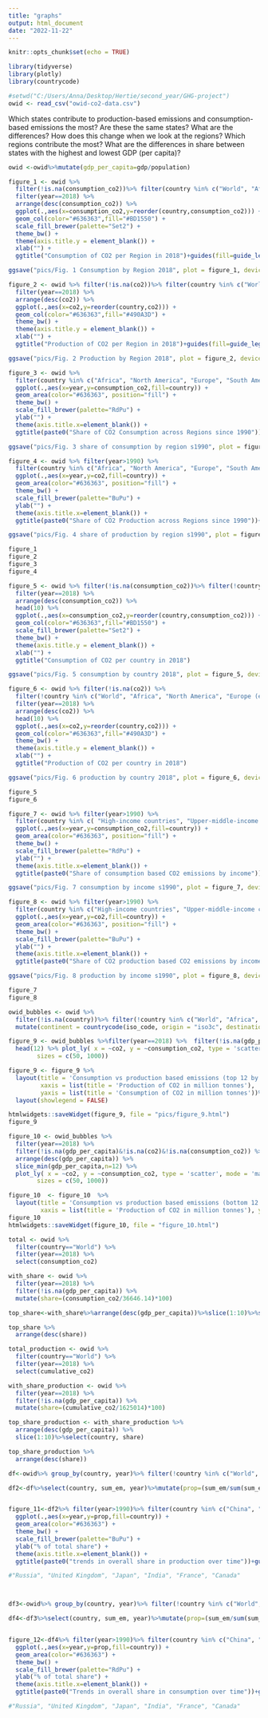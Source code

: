```yaml
---
title: "graphs"
output: html_document
date: "2022-11-22"
---
```


```r
knitr::opts_chunk$set(echo = TRUE)
```

```r
library(tidyverse)
library(plotly)
library(countrycode)
```

```r
#setwd("C:/Users/Anna/Desktop/Hertie/second_year/GHG-project")
owid <- read_csv("owid-co2-data.csv")
```

Which states contribute to production-based emissions and consumption-based emissions the most? Are these the same states? What are the differences?
How does this change when we look at the regions? Which regions contribute the most? 
What are the differences in share between states with the highest and lowest GDP (per capita)?

```r
owid <-owid%>%mutate(gdp_per_capita=gdp/population)
```

```r
figure_1 <- owid %>% 
  filter(!is.na(consumption_co2))%>% filter(country %in% c("World", "Africa", "North America", "Europe (excl. EU-28)", "South America", "Asia", "Australia", "Asia (excl. China & India)", "European Union (28)", "North America (excl. USA)", "Oceania"))%>%
  filter(year==2018) %>% 
  arrange(desc(consumption_co2)) %>% 
  ggplot(.,aes(x=consumption_co2,y=reorder(country,consumption_co2))) +
  geom_col(color="#636363",fill="#BD1550") +
  scale_fill_brewer(palette="Set2") +
  theme_bw() +
  theme(axis.title.y = element_blank()) +
  xlab("") +
  ggtitle("Consumption of CO2 per Region in 2018")+guides(fill=guide_legend(title=" "))

ggsave("pics/Fig. 1 Consumption by Region 2018", plot = figure_1, device = "png", width = 10, height = 8)
```

```r
figure_2 <- owid %>% filter(!is.na(co2))%>% filter(country %in% c("World", "Africa", "North America", "Europe (excl. EU-28)", "South America", "Asia", "Australia", "Asia (excl. China & India)", "European Union (28)", "North America (excl. USA)", "Oceania"))%>%
  filter(year==2018) %>% 
  arrange(desc(co2)) %>% 
  ggplot(.,aes(x=co2,y=reorder(country,co2))) +
  geom_col(color="#636363",fill="#490A3D") +
  theme_bw() +
  theme(axis.title.y = element_blank()) +
  xlab("") +
  ggtitle("Production of CO2 per Region in 2018")+guides(fill=guide_legend(title=" "))

ggsave("pics/Fig. 2 Production by Region 2018", plot = figure_2, device = "png", width = 10, height = 8)
```

```r
figure_3 <- owid %>% 
  filter(country %in% c("Africa", "North America", "Europe", "South America", "Asia", "Australia", "Asia (excl. China & India)", "North America (excl. USA)", "Oceania")) %>% 
  ggplot(.,aes(x=year,y=consumption_co2,fill=country)) +
  geom_area(color="#636363", position="fill") +
  theme_bw() +
  scale_fill_brewer(palette="RdPu") +
  ylab("") +
  theme(axis.title.x=element_blank()) +
  ggtitle(paste0("Share of CO2 Consumption across Regions since 1990"))+guides(fill=guide_legend(title=" "))

ggsave("pics/Fig. 3 share of consumption by region s1990", plot = figure_3, device = "png", width = 10, height = 8)
```

```r

figure_4 <- owid %>% filter(year>1990) %>%
  filter(country %in% c("Africa", "North America", "Europe", "South America", "Asia", "Australia", "Asia (excl. China & India)", "North America (excl. USA)", "Oceania")) %>% 
  ggplot(.,aes(x=year,y=co2,fill=country)) +
  geom_area(color="#636363", position="fill") +
  theme_bw() +
  scale_fill_brewer(palette="BuPu") +
  ylab("") +
  theme(axis.title.x=element_blank()) +
  ggtitle(paste0("Share of CO2 Production across Regions since 1990"))+guides(fill=guide_legend(title=" "))

ggsave("pics/Fig. 4 share of production by region s1990", plot = figure_4, device = "png", width = 10, height = 8)
```

```r
figure_1
figure_2
figure_3
figure_4

```


```r
figure_5 <- owid %>% filter(!is.na(consumption_co2))%>% filter(!country %in% c("World", "Africa", "North America", "Europe (excl. EU-28)", "South America", "Asia", "Australia", "Asia (excl. China & India)", "European Union (28)", "Europe","Europe (excl. EU-27)", "European Union (27)", "High-income countries", "Upper-middle-income countries", "Lower-middle-income countries", "North America (excl. USA)","Oceania", "International transport", "Kuwaiti Oil Fires"))%>%
  filter(year==2018) %>% 
  arrange(desc(consumption_co2)) %>% 
  head(10) %>% 
  ggplot(.,aes(x=consumption_co2,y=reorder(country,consumption_co2))) +
  geom_col(color="#636363",fill="#BD1550") +
  scale_fill_brewer(palette="Set2") +
  theme_bw() +
  theme(axis.title.y = element_blank()) +
  xlab("") +
  ggtitle("Consumption of CO2 per country in 2018")

ggsave("pics/Fig. 5 consumption by country 2018", plot = figure_5, device = "png", width = 10, height = 8)
```

```r
figure_6 <- owid %>% filter(!is.na(co2)) %>% 
  filter(!country %in% c("World", "Africa", "North America", "Europe (excl. EU-28)", "South America", "Asia", "Australia", "Asia (excl. China & India)", "European Union (28)", "Europe","Europe (excl. EU-27)", "European Union (27)", "High-income countries", "Upper-middle-income countries", "Lower-middle-income countries", "North America (excl. USA)",  "Oceania","International transport", "Kuwaiti Oil Fires")) %>%
  filter(year==2018) %>% 
  arrange(desc(co2)) %>% 
  head(10) %>% 
  ggplot(.,aes(x=co2,y=reorder(country,co2))) +
  geom_col(color="#636363",fill="#490A3D") +
  theme_bw() +
  theme(axis.title.y = element_blank()) +
  xlab("") +
  ggtitle("Production of CO2 per country in 2018")

ggsave("pics/Fig. 6 production by country 2018", plot = figure_6, device = "png", width = 10, height = 8)
```


```r
figure_5
figure_6

```

```r
figure_7 <- owid %>% filter(year>1990) %>%
  filter(country %in% c( "High-income countries", "Upper-middle-income countries", "Lower-middle-income countries", "Low-income countries")) %>% 
  ggplot(.,aes(x=year,y=consumption_co2,fill=country)) +
  geom_area(color="#636363", position="fill") +
  theme_bw() +
  scale_fill_brewer(palette="RdPu") +
  ylab("") +
  theme(axis.title.x=element_blank()) +
  ggtitle(paste0("Share of consumption based CO2 emissions by income"))+guides(fill=guide_legend(title=" "))

ggsave("pics/Fig. 7 consumption by income s1990", plot = figure_7, device = "png", width = 10, height = 8)

figure_8 <- owid %>% filter(year>1990) %>%
  filter(country %in% c("High-income countries", "Upper-middle-income countries", "Lower-middle-income countries", "Low-income countries")) %>% 
  ggplot(.,aes(x=year,y=co2,fill=country)) +
  geom_area(color="#636363", position="fill") +
  theme_bw() +
  scale_fill_brewer(palette="BuPu") +
  ylab("") +
  theme(axis.title.x=element_blank()) +
  ggtitle(paste0("Share of CO2 production based CO2 emissions by income"))+guides(fill=guide_legend(title=" "))

ggsave("pics/Fig. 8 production by income s1990", plot = figure_8, device = "png", width = 10, height = 8)
```

```r
figure_7
figure_8
```

```r
owid_bubbles <- owid %>%
  filter(!is.na(country))%>% filter(!country %in% c("World", "Africa", "North America", "Europe (excl. EU-28)", "South America", "Asia","Asia (excl. China & India)", "European Union (28)", "Europe","Europe (excl. EU-27)", "European Union (27)", "High-income countries", "Upper-middle-income countries", "Lower-middle-income countries", "North America (excl. USA)", "Oceania", "International transport", "Kuwaiti Oil Fires")) %>%
  mutate(continent = countrycode(iso_code, origin = "iso3c", destination = "continent"))

```

```r
figure_9 <- owid_bubbles %>%filter(year==2018) %>%  filter(!is.na(gdp_per_capita)&!is.na(co2)&!is.na(consumption_co2))%>%arrange(desc(gdp_per_capita)) %>% 
  head(12) %>% plot_ly( x = ~co2, y = ~consumption_co2, type = 'scatter', mode = 'markers', size = ~gdp_per_capita, color = ~country, colors = 'Paired',
        sizes = c(50, 1000))

figure_9 <- figure_9 %>%
  layout(title = 'Consumption vs production based emissions (top 12 by GDP per capita)',
         xaxis = list(title = 'Production of CO2 in million tonnes'), 
         yaxis = list(title = 'Consumption of CO2 in million tonnes'))%>%  
  layout(showlegend = FALSE)

htmlwidgets::saveWidget(figure_9, file = "pics/figure_9.html")
figure_9
```



```r
figure_10 <- owid_bubbles %>% 
  filter(year==2018) %>%
  filter(!is.na(gdp_per_capita)&!is.na(co2)&!is.na(consumption_co2)) %>%
  arrange(desc(gdp_per_capita)) %>% 
  slice_min(gdp_per_capita,n=12) %>% 
  plot_ly( x = ~co2, y = ~consumption_co2, type = 'scatter', mode = 'markers', size = ~gdp_per_capita, color = ~country, colors = 'Paired',
        sizes = c(50, 1000))

figure_10  <- figure_10  %>%
  layout(title = 'Consumption vs production based emissions (bottom 12 by GDP per capita)',
         xaxis = list(title = 'Production of CO2 in million tonnes'), yaxis = list(title = 'Consumption of CO2 in million tonnes'))
figure_10
htmlwidgets::saveWidget(figure_10, file = "figure_10.html")
```

```r

total <- owid %>%
  filter(country=="World") %>%
  filter(year==2018) %>%
  select(consumption_co2)

with_share <- owid %>%
  filter(year==2018) %>%
  filter(!is.na(gdp_per_capita)) %>%
  mutate(share=(consumption_co2/36646.14)*100)

top_share<-with_share%>%arrange(desc(gdp_per_capita))%>%slice(1:10)%>%select(country, share)

top_share %>%
  arrange(desc(share))
```


```r

total_production <- owid %>%
  filter(country=="World") %>%
  filter(year==2018) %>%
  select(cumulative_co2)

with_share_production <- owid %>%
  filter(year==2018) %>%
  filter(!is.na(gdp_per_capita)) %>%
  mutate(share=(cumulative_co2/1625014)*100)

top_share_production <- with_share_production %>%
  arrange(desc(gdp_per_capita)) %>%
  slice(1:10)%>%select(country, share)

top_share_production %>%
  arrange(desc(share))
```


```r

df<-owid%>% group_by(country, year)%>% filter(!country %in% c("World", "Africa", "North America", "Europe (excl. EU-28)", "South America", "Asia","Asia (excl. China & India)", "European Union (28)", "Europe","Europe (excl. EU-27)", "European Union (27)", "High-income countries", "Upper-middle-income countries", "Lower-middle-income countries", "North America (excl. USA)", "Oceania", "International transport", "Kuwaiti Oil Fires"))%>%summarise(sum_em=sum(cumulative_co2, na.rm=T))

df2<-df%>%select(country, sum_em, year)%>%mutate(prop=(sum_em/sum(sum_em))*100)


figure_11<-df2%>% filter(year>1990)%>% filter(country %in% c("China", "United States", "Germany"))%>%
  ggplot(.,aes(x=year,y=prop,fill=country)) +
  geom_area(color="#636363") +
  theme_bw() +
  scale_fill_brewer(palette="BuPu") +
  ylab("% of total share") +
  theme(axis.title.x=element_blank()) +
  ggtitle(paste0("trends in overall share in production over time"))+guides(fill=guide_legend(title=" "))

#"Russia", "United Kingdom", "Japan", "India", "France", "Canada"



df3<-owid%>% group_by(country, year)%>% filter(!country %in% c("World", "Africa", "North America", "Europe (excl. EU-28)", "South America", "Asia","Asia (excl. China & India)", "European Union (28)", "Europe","Europe (excl. EU-27)", "European Union (27)", "High-income countries", "Upper-middle-income countries", "Lower-middle-income countries", "North America (excl. USA)", "Oceania", "International transport", "Kuwaiti Oil Fires"))%>%summarise(sum_em=sum(consumption_co2, na.rm=T))

df4<-df3%>%select(country, sum_em, year)%>%mutate(prop=(sum_em/sum(sum_em))*100)


figure_12<-df4%>% filter(year>1990)%>% filter(country %in% c("China", "United States", "India"))%>%
  ggplot(.,aes(x=year,y=prop,fill=country)) +
  geom_area(color="#636363") +
  theme_bw() +
  scale_fill_brewer(palette="RdPu") +
  ylab("% of total share") +
  theme(axis.title.x=element_blank()) +
  ggtitle(paste0("Trends in overall share in consumption over time"))+guides(fill=guide_legend(title=" "))

#"Russia", "United Kingdom", "Japan", "India", "France", "Canada"

```